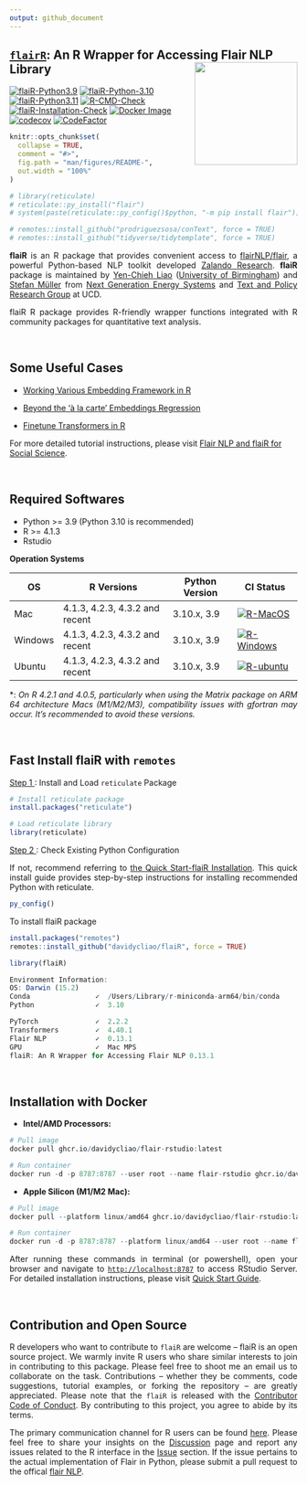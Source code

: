 ```yaml
---
output: github_document
---
```


## <u>`flairR`</u>: An R Wrapper for Accessing Flair NLP Library <img src="man/figures/logo.png" align="right" width="180"/>

[![flaiR-Python3.9](https://github.com/davidycliao/flaiR/actions/workflows/r-python-3-9.yml/badge.svg)](https://github.com/davidycliao/flaiR/actions/workflows/r-python-3-9.yml)
[![flaiR-Python-3.10](https://github.com/davidycliao/flaiR/actions/workflows/r-python-3-10.yml/badge.svg)](https://github.com/davidycliao/flaiR/actions/workflows/r-python-3-10.yml)
[![flaiR-Python3.11](https://github.com/davidycliao/flaiR/actions/workflows/r-python-3-11.yml/badge.svg)](https://github.com/davidycliao/flaiR/actions/workflows/r-python-3-11.yml)
[![R-CMD-Check](https://github.com/davidycliao/flaiR/actions/workflows/r.yml/badge.svg)](https://github.com/davidycliao/flaiR/actions/workflows/r.yml)
[![flaiR-Installation-Check](https://github.com/davidycliao/flaiR/actions/workflows/R-CMD-check.yml/badge.svg)](https://github.com/davidycliao/flaiR/actions/workflows/R-CMD-check.yml)
[![Docker Image](https://img.shields.io/badge/Docker-ghcr.io-blue?logo=docker)](https://github.com/davidycliao/flaiR/pkgs/container/flair-rstudio)
[![codecov](https://codecov.io/gh/davidycliao/flaiR/graph/badge.svg?token=CPIBIB6L78)](https://codecov.io/gh/davidycliao/flaiR)
[![CodeFactor](https://www.codefactor.io/repository/github/davidycliao/flair/badge)](https://www.codefactor.io/repository/github/davidycliao/flair)

<!-- [![R](https://img.shields.io/badge/R-package-blue)](https://github.com/davidycliao/flaiR) -->

<!-- [![flaiR-Docker](https://github.com/davidycliao/flaiR/actions/workflows/docker-publish.yml/badge.svg)](https://github.com/davidycliao/flaiR/actions/workflows/docker-publish.yml) -->
<!-- <!-- ![ARM64](https://img.shields.io/badge/ARM64-M1|M2-success?logo=arm) --> 
<!-- [![R](https://img.shields.io/badge/R-package-blue)](https://github.com/davidycliao/flaiR) -->
<!-- [![Docker Image](https://img.shields.io/badge/Docker-ghcr.io-blue?logo=docker)](https://github.com/davidycliao/flaiR/pkgs/container/flair) -->

<!-- README.md is generated from README.Rmd. Please edit that file -->

```r
knitr::opts_chunk$set(
  collapse = TRUE,
  comment = "#>",
  fig.path = "man/figures/README-",
  out.width = "100%"
)
```

```r
# library(reticulate)
# reticulate::py_install("flair")
# system(paste(reticulate::py_config()$python, "-m pip install flair"))
```

```r
# remotes::install_github("prodriguezsosa/conText", force = TRUE)
# remotes::install_github("tidyverse/tidytemplate", force = TRUE)
```

<div style="text-align: justify">


**flaiR** is an R package that provides convenient access to [flairNLP/flair](https://github.com/flairNLP/flair), a powerful Python-based NLP toolkit developed [Zalando Research](https://engineering.zalando.com/posts/2018/11/zalando-research-releases-flair.html). **flaiR** package is maintained by [Yen-Chieh Liao](https://davidycliao.github.io) ([University of Birmingham](https://www.birmingham.ac.uk/research/centres-institutes/centre-for-artificial-intelligence-in-government)) and [Stefan Müller](https://muellerstefan.net) from [Next Generation Energy Systems](https://www.nexsys-energy.ie) and [Text and Policy Research Group](https://text-and-policy.com) at UCD.

flaiR R package provides R-friendly wrapper functions integrated with R community packages for quantitative text analysis.
 
<!-- Through **flaiR**, R users can easily utilize and combine various word embeddings, train deep learning models, and fine-tune the latest transformer models from Hugging Face, bridging advanced NLP techniques with popular quantitative text analysis toolkits like quanteda in the R environment. -->


<!-- Our team trains and fine-tunes the models with Flair in [our projects](). -->

</div>


<br>



## Some Useful Cases

- [Working Various Embedding Framework in R](https://davidycliao.github.io/flaiR/articles/tutorial.html#embedding)

- [Beyond the 'à la carte' Embeddings Regression](https://davidycliao.github.io/flaiR/articles/tutorial.html#extending-contexts-embedding-regression)

- [Finetune Transformers in R](https://davidycliao.github.io/flaiR/articles/tutorial.html#finetune-transformers)

For more detailed tutorial instructions, please visit [Flair NLP and flaiR for Social Science](https://davidycliao.github.io/flaiR/articles/tutorial.html#introduction).

<br>


## Required Softwares


<div style="text-align: justify">

- Python >= 3.9 (Python 3.10 is recommended)
- R >= 4.1.3
- Rstudio


__Operation Systems__



| OS      | R Versions                 | Python Version | CI Status| 
|---------|----------------------------|----------------|----------------|
| Mac     | 4.1.3, 4.2.3, 4.3.2 and recent  | 3.10.x, 3.9 | [![R-MacOS](https://github.com/davidycliao/flaiR/actions/workflows/r_macos.yml/badge.svg)](https://github.com/davidycliao/flaiR/actions/workflows/r_macos.yml) |
| Windows | 4.1.3, 4.2.3, 4.3.2 and recent| 3.10.x, 3.9    |[![R-Windows](https://github.com/davidycliao/flaiR/actions/workflows/r_window.yml/badge.svg)](https://github.com/davidycliao/flaiR/actions/workflows/r_window.yml) |
| Ubuntu  | 4.1.3, 4.2.3, 4.3.2 and recent| 3.10.x, 3.9    |[![R-ubuntu](https://github.com/davidycliao/flaiR/actions/workflows/r_ubuntu.yaml/badge.svg)](https://github.com/davidycliao/flaiR/actions/workflows/r_ubuntu.yaml)|

*: _On R 4.2.1 and 4.0.5, particularly when using the Matrix package on ARM 64 architecture Macs (M1/M2/M3), compatibility issues with gfortran may occur. It's recommended to avoid these versions._

<br>

## Fast Install flaiR with `remotes` 

<u>Step 1 </u>:  Install and Load `reticulate` Package

```r
# Install reticulate package
install.packages("reticulate")

# Load reticulate library
library(reticulate)

```
<u>Step 2 </u>: Check Existing Python Configuration

If not, recommend referring to [the Quick Start-flaiR Installation](https://davidycliao.github.io/flaiR/articles/quickstart.html#option-1-fast-install-flair-and-python-with-reticulate). This quick install guide provides step-by-step instructions for installing recommended Python with reticulate.

```r
py_config()
```
 To install flaiR package

```r
install.packages("remotes")
remotes::install_github("davidycliao/flaiR", force = TRUE)
```

```r
library(flaiR)
```

```r
Environment Information:
OS: Darwin (15.2)
Conda                ✓  /Users/Library/r-miniconda-arm64/bin/conda
Python               ✓  3.10

PyTorch              ✓  2.2.2
Transformers         ✓  4.40.1
Flair NLP            ✓  0.13.1
GPU                  ✓  Mac MPS
flaiR: An R Wrapper for Accessing Flair NLP 0.13.1
```

<br>


## Installation with Docker

- __Intel/AMD Processors:__

```r
# Pull image
docker pull ghcr.io/davidycliao/flair-rstudio:latest

# Run container
docker run -d -p 8787:8787 --user root --name flair-rstudio ghcr.io/davidycliao/flair-rstudio:latest
```

- __Apple Silicon (M1/M2 Mac):__

```r
# Pull image
docker pull --platform linux/amd64 ghcr.io/davidycliao/flair-rstudio:latest

# Run container
docker run -d -p 8787:8787 --platform linux/amd64 --user root --name flair-rstudio ghcr.io/davidycliao/flair-rstudio:latest
```


After running these commands in terminal (or powershell), open your browser and navigate to [`http://localhost:8787`](http://localhost:8787) to access RStudio Server.
For detailed installation instructions, please visit [Quick Start Guide](https://davidycliao.github.io/flaiR/articles/quickstart.html#flair-installation).

</div>

<br>


## Contribution and Open Source

<div style="text-align: justify">

R developers who want to contribute to `flaiR` are welcome – flaiR is an open source project. We warmly invite R users who share similar interests to join in contributing to this package. Please feel free to shoot me an email us to collaborate on the task. Contributions – whether they be comments, code suggestions, tutorial examples, or forking the repository – are greatly appreciated. Please note that the `flaiR` is released with the [Contributor Code of Conduct](https://github.com/davidycliao/flaiR/blob/master/CONDUCT.md). By contributing to this project, you agree to abide by its terms. 

The primary communication channel for R users can be found [here](https://github.com/davidycliao/flaiR/discussions). Please feel free to share your insights on the [Discussion](https://github.com/davidycliao/flaiR/discussions) page and report any issues related to the R interface in the [Issue](https://github.com/davidycliao/flaiR/issues) section. If the issue pertains to the actual implementation of Flair in Python, please submit a pull request to the offical [flair NLP](https://github.com/flairnlp/flair). 
</div>


<br>


